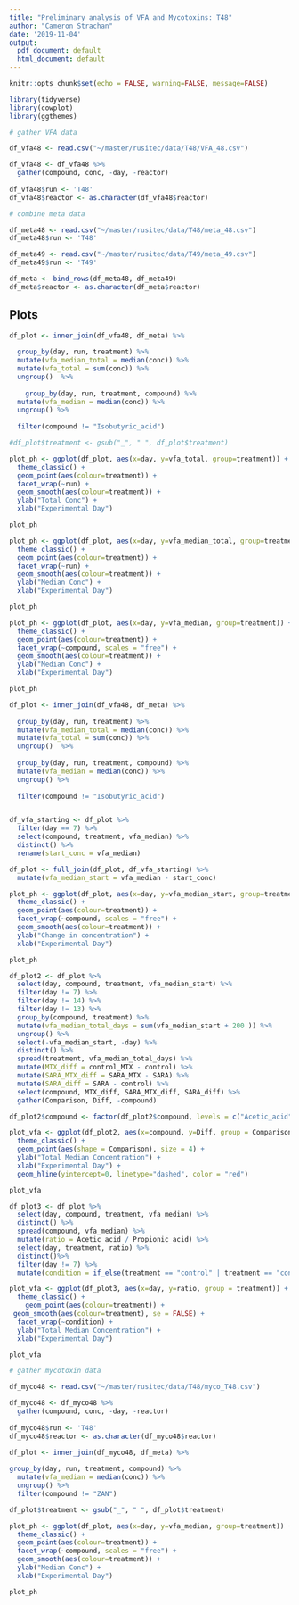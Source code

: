 ```yaml
---
title: "Preliminary analysis of VFA and Mycotoxins: T48"
author: "Cameron Strachan"
date: '2019-11-04'
output:
  pdf_document: default
  html_document: default
---
```


```r
knitr::opts_chunk$set(echo = FALSE, warning=FALSE, message=FALSE)
```

```r
library(tidyverse)
library(cowplot)
library(ggthemes)
```


```r
# gather VFA data

df_vfa48 <- read.csv("~/master/rusitec/data/T48/VFA_48.csv")

df_vfa48 <- df_vfa48 %>%
  gather(compound, conc, -day, -reactor)
  
df_vfa48$run <- 'T48'
df_vfa48$reactor <- as.character(df_vfa48$reactor)
```

```r
# combine meta data

df_meta48 <- read.csv("~/master/rusitec/data/T48/meta_48.csv")
df_meta48$run <- 'T48'

df_meta49 <- read.csv("~/master/rusitec/data/T49/meta_49.csv")
df_meta49$run <- 'T49'

df_meta <- bind_rows(df_meta48, df_meta49)
df_meta$reactor <- as.character(df_meta$reactor)
```

## Plots

```r
df_plot <- inner_join(df_vfa48, df_meta) %>%
  
  group_by(day, run, treatment) %>%
  mutate(vfa_median_total = median(conc)) %>%
  mutate(vfa_total = sum(conc)) %>%
  ungroup()  %>%
  
    group_by(day, run, treatment, compound) %>%
  mutate(vfa_median = median(conc)) %>%
  ungroup() %>%
  
  filter(compound != "Isobutyric_acid")

#df_plot$treatment <- gsub("_", " ", df_plot$treatment)
```

```r
plot_ph <- ggplot(df_plot, aes(x=day, y=vfa_total, group=treatment)) + 
  theme_classic() +
  geom_point(aes(colour=treatment)) + 
  facet_wrap(~run) + 
  geom_smooth(aes(colour=treatment)) + 
  ylab("Total Conc") +
  xlab("Experimental Day") 

plot_ph
```

```r
plot_ph <- ggplot(df_plot, aes(x=day, y=vfa_median_total, group=treatment)) + 
  theme_classic() +
  geom_point(aes(colour=treatment)) + 
  facet_wrap(~run) + 
  geom_smooth(aes(colour=treatment)) + 
  ylab("Median Conc") +
  xlab("Experimental Day") 

plot_ph
```

\newpage

```r
plot_ph <- ggplot(df_plot, aes(x=day, y=vfa_median, group=treatment)) + 
  theme_classic() +
  geom_point(aes(colour=treatment)) + 
  facet_wrap(~compound, scales = "free") + 
  geom_smooth(aes(colour=treatment)) + 
  ylab("Median Conc") +
  xlab("Experimental Day") 

plot_ph
```

```r
df_plot <- inner_join(df_vfa48, df_meta) %>%
  
  group_by(day, run, treatment) %>%
  mutate(vfa_median_total = median(conc)) %>%
  mutate(vfa_total = sum(conc)) %>%
  ungroup()  %>%
  
  group_by(day, run, treatment, compound) %>%
  mutate(vfa_median = median(conc)) %>%
  ungroup() %>%
  
  filter(compound != "Isobutyric_acid")


df_vfa_starting <- df_plot %>%
  filter(day == 7) %>%
  select(compound, treatment, vfa_median) %>%
  distinct() %>%
  rename(start_conc = vfa_median)

df_plot <- full_join(df_plot, df_vfa_starting) %>%
  mutate(vfa_median_start = vfa_median - start_conc)
```

```r
plot_ph <- ggplot(df_plot, aes(x=day, y=vfa_median_start, group=treatment)) + 
  theme_classic() +
  geom_point(aes(colour=treatment)) + 
  facet_wrap(~compound, scales = "free") + 
  geom_smooth(aes(colour=treatment)) + 
  ylab("Change in concentration") +
  xlab("Experimental Day") 

plot_ph
```


```r
df_plot2 <- df_plot %>%
  select(day, compound, treatment, vfa_median_start) %>%
  filter(day != 7) %>%
  filter(day != 14) %>%
  filter(day != 13) %>%
  group_by(compound, treatment) %>%
  mutate(vfa_median_total_days = sum(vfa_median_start + 200 )) %>%
  ungroup() %>%
  select(-vfa_median_start, -day) %>%
  distinct() %>%
  spread(treatment, vfa_median_total_days) %>%
  mutate(MTX_diff = control_MTX - control) %>%
  mutate(SARA_MTX_diff = SARA_MTX - SARA) %>%
  mutate(SARA_diff = SARA - control) %>%
  select(compound, MTX_diff, SARA_MTX_diff, SARA_diff) %>%
  gather(Comparison, Diff, -compound)

df_plot2$compound <- factor(df_plot2$compound, levels = c("Acetic_acid", "Propionic_acid", "Butyric_acid", "Valeric_acid", "Isovaleric_acid"))
```


```r
plot_vfa <- ggplot(df_plot2, aes(x=compound, y=Diff, group = Comparison)) + 
  theme_classic() +
  geom_point(aes(shape = Comparison), size = 4) + 
  ylab("Total Median Concentration") +
  xlab("Experimental Day") +
  geom_hline(yintercept=0, linetype="dashed", color = "red") 

plot_vfa
```

```r
df_plot3 <- df_plot %>%
  select(day, compound, treatment, vfa_median) %>%
  distinct() %>%
  spread(compound, vfa_median) %>%
  mutate(ratio = Acetic_acid / Propionic_acid) %>%
  select(day, treatment, ratio) %>%
  distinct()%>%
  filter(day != 7) %>%
  mutate(condition = if_else(treatment == "control" | treatment == "control_MTX", "CON", "SARA"))
```


```r
plot_vfa <- ggplot(df_plot3, aes(x=day, y=ratio, group = treatment)) + 
  theme_classic() +
    geom_point(aes(colour=treatment)) + 
 geom_smooth(aes(colour=treatment), se = FALSE) + 
  facet_wrap(~condition) + 
  ylab("Total Median Concentration") +
  xlab("Experimental Day") 

plot_vfa
```





\newpage

```r
# gather mycotoxin data

df_myco48 <- read.csv("~/master/rusitec/data/T48/myco_T48.csv")

df_myco48 <- df_myco48 %>%
  gather(compound, conc, -day, -reactor)
  
df_myco48$run <- 'T48'
df_myco48$reactor <- as.character(df_myco48$reactor)
```

```r
df_plot <- inner_join(df_myco48, df_meta) %>%
  
group_by(day, run, treatment, compound) %>%
  mutate(vfa_median = median(conc)) %>%
  ungroup() %>%
  filter(compound != "ZAN")

df_plot$treatment <- gsub("_", " ", df_plot$treatment)
```

```r
plot_ph <- ggplot(df_plot, aes(x=day, y=vfa_median, group=treatment)) + 
  theme_classic() +
  geom_point(aes(colour=treatment)) + 
  facet_wrap(~compound, scales = "free") + 
  geom_smooth(aes(colour=treatment)) + 
  ylab("Median Conc") +
  xlab("Experimental Day") 

plot_ph
```
